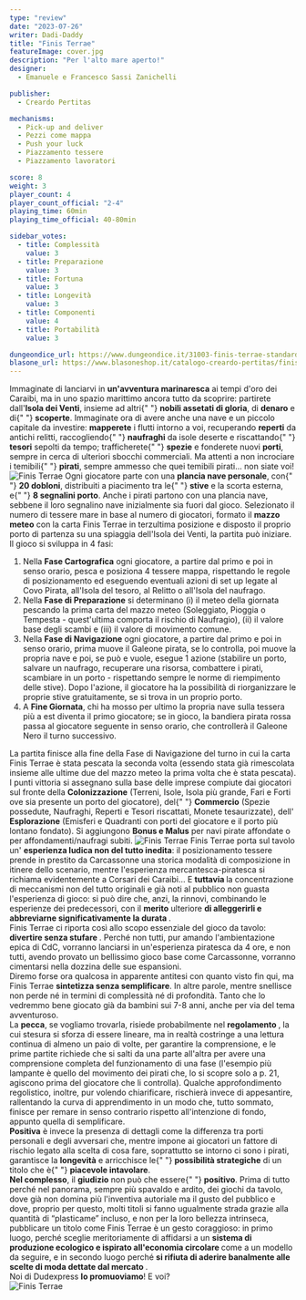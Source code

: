 ```yaml
---
type: "review"
date: "2023-07-26"
writer: Dadi-Daddy
title: "Finis Terrae"
featureImage: cover.jpg
description: "Per l'alto mare aperto!"
designer:
  - Emanuele e Francesco Sassi Zanichelli

publisher:
  - Creardo Pertitas

mechanisms:
  - Pick-up and deliver
  - Pezzi come mappa
  - Push your luck
  - Piazzamento tessere
  - Piazzamento lavoratori

score: 8
weight: 3
player_count: 4
player_count_official: "2-4"
playing_time: 60min
playing_time_official: 40-80min

sidebar_votes:
  - title: Complessità
    value: 3
  - title: Preparazione
    value: 3
  - title: Fortuna
    value: 3
  - title: Longevità
    value: 3
  - title: Componenti
    value: 4
  - title: Portabilità
    value: 3

dungeondice_url: https://www.dungeondice.it/31003-finis-terrae-standard-edition.html
blasone_url: https://www.blasoneshop.it/catalogo-creardo-pertitas/finis-terrae-standard-edition-550-3977
---
```


<Setting>
  Immaginate di lanciarvi in <strong>un'avventura marinaresca</strong> ai tempi
  d'oro dei Caraibi, ma in uno spazio marittimo ancora tutto da scoprire:
  partirete dall'<strong>Isola dei Venti</strong>, insieme ad altri{" "}
  <strong>nobili assetati di gloria</strong>, di <strong>denaro</strong> e di{" "}
  <strong>scoperte</strong>. Immaginate ora di avere anche una nave e un piccolo
  capitale da investire: <strong>mapperete</strong> i flutti intorno a voi,
  recuperando <strong>reperti</strong> da antichi relitti, raccogliendo{" "}
  <strong>naufraghi</strong> da isole deserte e riscattando{" "}
  <strong>tesori</strong> sepolti da tempo; trafficherete{" "}
  <strong>spezie</strong> e fonderete nuovi <strong>porti</strong>, sempre in
  cerca di ulteriori sbocchi commerciali. Ma attenti a non incrociare i temibili{" "}
  <strong>pirati</strong>, sempre ammesso che quei temibili pirati… non siate
  voi!
  <br />
</Setting>

<img src="./game1.jpg" alt="Finis Terrae" />

<Rules>
  Ogni giocatore parte con una <strong>plancia nave personale</strong>, con{" "}
  <strong>20 dobloni</strong>, distribuiti a piacimento tra le{" "}
  <strong>stive</strong> e la scorta esterna, e{" "}
  <strong>8 segnalini porto</strong>. Anche i pirati partono con una plancia
  nave, sebbene il loro segnalino nave inizialmente sia fuori dal gioco.
  Selezionato il numero di tessere mare in base al numero di giocatori, formato
  il <strong>mazzo meteo</strong> con la carta Finis Terrae in terzultima
  posizione e disposto il proprio porto di partenza su una spiaggia dell'Isola
  dei Venti, la partita può iniziare.
  <br />
  Il gioco si sviluppa in 4 fasi:
  <br />
  <ol>
    <li>
      Nella <strong>Fase Cartografica</strong> ogni giocatore, a partire dal
      primo e poi in senso orario, pesca e posiziona 4 tessere mappa,
      rispettando le regole di posizionamento ed eseguendo eventuali azioni di
      set up legate al Covo Pirata, all'Isola del tesoro, al Relitto o all'Isola
      del naufrago.
    </li>
    <li>
      Nella <strong>Fase di Preparazione</strong> si determinano (i) il meteo
      della giornata pescando la prima carta del mazzo meteo (Soleggiato,
      Pioggia o Tempesta - quest'ultima comporta il rischio di Naufragio), (ii)
      il valore base degli scambi e (iii) il valore di movimento comune.
    </li>
    <li>
      Nella <strong>Fase di Navigazione</strong> ogni giocatore, a partire dal
      primo e poi in senso orario, prima muove il Galeone pirata, se lo
      controlla, poi muove la propria nave e poi, se può e vuole, esegue 1
      azione (stabilire un porto, salvare un naufrago, recuperare una risorsa,
      combattere i pirati, scambiare in un porto - rispettando sempre le norme
      di riempimento delle stive). Dopo l'azione, il giocatore ha la possibilità
      di riorganizzare le proprie stive gratuitamente, se si trova in un proprio
      porto.
    </li>
    <li>
      A <strong>Fine Giornata</strong>, chi ha mosso per ultimo la propria nave
      sulla tessera più a est diventa il primo giocatore; se in gioco, la
      bandiera pirata rossa passa al giocatore seguente in senso orario, che
      controllerà il Galeone Nero il turno successivo.
    </li>
  </ol>
  La partita finisce alla fine della Fase di Navigazione del turno in cui la carta
  Finis Terrae è stata pescata la seconda volta (essendo stata già rimescolata insieme
  alle ultime due del mazzo meteo la prima volta che è stata pescata).
  <br />I punti vittoria si assegnano sulla base delle imprese compiute dai
  giocatori sul fronte della <strong>Colonizzazione</strong> (Terreni, Isole,
  Isola più grande, Fari e Forti ove sia presente un porto del giocatore), del{" "}
  <strong>Commercio</strong> (Spezie possedute, Naufraghi, Reperti e Tesori
  riscattati, Monete tesaurizzate), dell'
  <strong>Esplorazione</strong> (Emisferi e Quadranti con porti del giocatore e il
  porto più lontano fondato). Si aggiungono <strong>Bonus e Malus</strong> per navi
  pirate affondate o per affondamenti/naufragi subiti.
</Rules>

<img src="./game2.jpg" alt="Finis Terrae" />

<Feedback>
  Finis Terrae porta sul tavolo un'
  <strong>esperienza ludica non del tutto inedita</strong>: il posizionamento tessere
  prende in prestito da Carcassonne una storica modalità di composizione in itinere
  dello scenario, mentre l'esperienza mercantesca-piratesca si richiama evidentemente
  a <Link to="/reviews/corsari-dei-caraibi/">Corsari dei Caraibi</Link>… E <strong>
    tuttavia
  </strong> la concentrazione di meccanismi non del tutto originali e già noti al
  pubblico non guasta l'esperienza di gioco: si può dire che, anzi, la rinnovi, combinando
  le esperienze dei predecessori, con il <strong>merito</strong> ulteriore <strong>
    di alleggerirli e abbreviarne significativamente la durata
  </strong>.
  <br />
  Finis Terrae ci riporta così allo scopo essenziale del gioco da tavolo: <strong>
    divertire senza stufare
  </strong>. Perché non tutti, pur amando l'ambientazione epica di CdC, vorranno
  lanciarsi in un'esperienza piratesca da 4 ore, e non tutti, avendo provato un bellissimo
  gioco base come Carcassonne, vorranno cimentarsi nella dozzina delle sue espansioni.
  <br />
  Diremo forse ora qualcosa in apparente antitesi con quanto visto fin qui, ma Finis
  Terrae <strong>sintetizza senza semplificare</strong>. In altre parole, mentre
  snellisce non perde né in termini di complessità né di profondità. Tanto che lo
  vedremmo bene giocato già da bambini sui 7-8 anni, anche per via del tema avventuroso.
  <br />
  La <strong>pecca</strong>, se vogliamo trovarla, risiede probabilmente nel <strong>
    regolamento
  </strong>, la cui stesura si sforza di essere lineare, ma in realtà costringe a
  una lettura continua di almeno un paio di volte, per garantire la comprensione,
  e le prime partite richiede che si salti da una parte all'altra per avere una comprensione
  completa del funzionamento di una fase (l'esempio più lampante è quello del movimento
  dei pirati che, lo si scopre solo a p. 21, agiscono prima del giocatore che li
  controlla). Qualche approfondimento regolistico, inoltre, pur volendo chiarificare,
  rischierà invece di appesantire, rallentando la curva di apprendimento in un modo
  che, tutto sommato, finisce per remare in senso contrario rispetto all'intenzione
  di fondo, appunto quella di semplificare. <br />
  <strong>Positiva</strong> è invece la presenza di dettagli come la differenza
  tra porti personali e degli avversari che, mentre impone ai giocatori un
  fattore di rischio legato alla scelta di cosa fare, soprattutto se intorno ci
  sono i pirati, garantisce la <strong>longevità</strong> e arricchisce le{" "}
  <strong>possibilità strategiche</strong> di un titolo che è{" "}
  <strong>piacevole intavolare</strong>.<br />
  <strong>Nel complesso</strong>, il <strong>giudizio</strong> non può che essere{" "}
  <strong>positivo</strong>. Prima di tutto perché nel panorama, sempre più spavaldo
  e ardito, dei giochi da tavolo, dove già non domina più l'inventiva autoriale ma
  il gusto del pubblico e dove, proprio per questo, molti titoli si fanno ugualmente
  strada grazie alla quantità di “plasticame” incluso, e non per la loro bellezza
  intrinseca, pubblicare un titolo come Finis Terrae è un gesto coraggioso: in primo
  luogo, perché sceglie meritoriamente di affidarsi a un <strong>
    sistema di produzione ecologico e ispirato all'economia circolare
  </strong> come a un modello da seguire, e in secondo luogo perché <strong>
    si rifiuta di aderire banalmente alle scelte di moda dettate dal mercato
  </strong>.<br />
  Noi di Dudexpress <strong>lo promuoviamo</strong>! E voi?
  <br />
</Feedback>

<img src="./game3.jpg" alt="Finis Terrae" />
